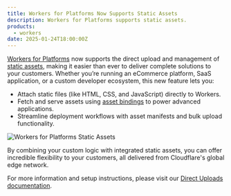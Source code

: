```yaml
---
title: Workers for Platforms Now Supports Static Assets
description: Workers for Platforms supports static assets.
products:
  - workers
date: 2025-01-24T18:00:00Z
---
```


[Workers for Platforms](https://developers.cloudflare.com/cloudflare-for-platforms/workers-for-platforms/) now supports the direct upload and management of [static assets](https://developers.cloudflare.com/workers/static-assets/), making it easier than ever to deliver complete solutions to your customers. Whether you’re running an eCommerce platform, SaaS application, or a custom developer ecosystem, this new feature lets you:

- Attach static files (like HTML, CSS, and JavaScript) directly to Workers.
- Fetch and serve assets using [asset bindings](/workers/static-assets/binding/#binding) to power advanced applications.
- Streamline deployment workflows with asset manifests and bulk upload functionality.

![Workers for Platforms Static Assets](public/images/workers/workers-assets/wfp-assets.png)

By combining your custom logic with integrated static assets, you can offer incredible flexibility to your customers, all delivered from Cloudflare's global edge network.

For more information and setup instructions, please visit our [Direct Uploads documentation](/workers/static-assets/direct-upload/).
